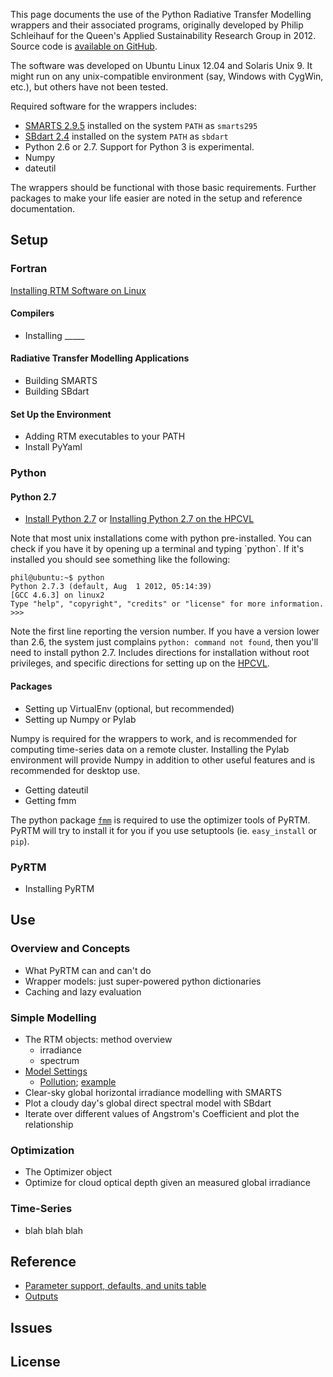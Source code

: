 {{QASpage}}

This page documents the use of the Python Radiative Transfer Modelling wrappers and their associated programs, originally developed by Philip Schleihauf for the Queen's Applied Sustainability Research Group in 2012. Source code is [https://github.com/Queens-Applied-Sustainability available on GitHub].

The software was developed on Ubuntu Linux 12.04 and Solaris Unix 9. It might run on any unix-compatible environment (say, Windows with CygWin, etc.), but others have not been tested.

Required software for the wrappers includes:

* [http://www.nrel.gov/rredc/smarts/smarts_files.html SMARTS 2.9.5] installed on the system <code>PATH</code> as <code>smarts295</code>
* [http://arm.mrcsb.com/sbdart/html/sbdart-intro.html SBdart 2.4] installed on the system <code>PATH</code> as <code>sbdart</code>
* Python 2.6 or 2.7. Support for Python 3 is experimental.
* Numpy
* dateutil

The wrappers should be functional with those basic requirements. Further packages to make your life easier are noted in the setup and reference documentation.

==Setup==

===Fortran===

[[Installing RTM Software on Linux]]

====Compilers====
* Installing _____

====Radiative Transfer Modelling Applications====
* Building SMARTS
* Building SBdart

====Set Up the Environment====
* Adding RTM executables to your PATH
*Install PyYaml

===Python===

====Python 2.7====
* [http://www.python.org/download/releases/2.7.3/ Install Python 2.7] or [[Installing Python 2.7 on the HPCVL]]
Note that most unix installations come with python pre-installed. You can check if you have it by opening up a terminal and typing `python`. If it's installed you should see something like the following:
 phil@ubuntu:~$ python
 Python 2.7.3 (default, Aug  1 2012, 05:14:39) 
 [GCC 4.6.3] on linux2
 Type "help", "copyright", "credits" or "license" for more information.
 >>>
Note the first line reporting the version number. If you have a version lower than 2.6, the system just complains <code>python: command not found</code>, then you'll need to install python 2.7.
Includes directions for installation without root privileges, and specific directions for setting up on the [https://www.hpcvl.org/ HPCVL].

====Packages====
* Setting up VirtualEnv (optional, but recommended)
* Setting up Numpy or Pylab
Numpy is required for the wrappers to work, and is recommended for computing time-series data on a remote cluster. Installing the Pylab environment will provide Numpy in addition to other useful features and is recommended for desktop use.
* Getting dateutil
* Getting fmm
The python package [https://github.com/Queens-Applied-Sustainability/FMM <code>fmm</code>] is required to use the optimizer tools of PyRTM. PyRTM will try to install it for you if you use setuptools (ie. <code>easy_install</code> or <code>pip</code>).

===PyRTM===
* Installing PyRTM

==Use==

===Overview and Concepts===
* What PyRTM can and can't do
* Wrapper models: just super-powered python dictionaries
* Caching and lazy evaluation

===Simple Modelling===
* The RTM objects: method overview
** irradiance
** spectrum
* [[PyRTM Reference#Input_Parameters|Model Settings]]
** [[PyRTM Reference#Pollution_Settings|Pollution]]; [[PyRTM Reference#Pollution_Settings_Example|example]]
* Clear-sky global horizontal irradiance modelling with SMARTS
* Plot a cloudy day's global direct spectral model with SBdart
* Iterate over different values of Angstrom's Coefficient and plot the relationship

===Optimization===
* The Optimizer object
* Optimize for cloud optical depth given an measured global irradiance

===Time-Series===
* blah blah blah

==Reference==
* [[PyRTM_Reference#Input_Parameters|Parameter support, defaults, and units table]]
* [[PyRTM_Reference#Outputs|Outputs]]

==Issues==

==License==